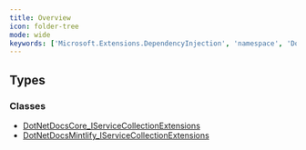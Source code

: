 ```yaml
---
title: Overview
icon: folder-tree
mode: wide
keywords: ['Microsoft.Extensions.DependencyInjection', 'namespace', 'DotNetDocsCore_IServiceCollectionExtensions', 'DotNetDocsMintlify_IServiceCollectionExtensions']
---
```


## Types

### Classes

- [DotNetDocsCore_IServiceCollectionExtensions](DotNetDocsCore_IServiceCollectionExtensions.mdx)
- [DotNetDocsMintlify_IServiceCollectionExtensions](DotNetDocsMintlify_IServiceCollectionExtensions.mdx)


